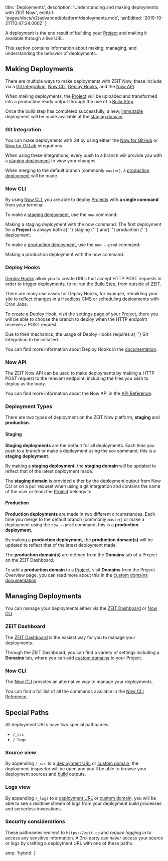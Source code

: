 
  title: 'Deployments',
  description: 'Understanding and making deployments with ZEIT Now.',
  editUrl: 'pages/docs/v2/advanced/platform/deployments.mdx',
  lastEdited: '2019-10-21T10:47:24.000Z'
}

A deployment is the end result of building your [Project](/docs/v2/advanced/platform/projects/) and making it available through a live URL.

This section contains information about making, managing, and understanding the behavior of deployments.

## Making Deployments

There are multiple ways to make deployments with ZEIT Now, these include via a [Git Integration](#git-integration), [Now CLI](#now-cli), [Deploy Hooks](deploy-hooks), and the [Now API](#now-api).

When making deployments, the [Project](/docs/v2/advanced/platform/projects/) will be uploaded and transformed into a production ready output through the use of a [Build Step](/docs/v2/build-step).

Once the build step has completed successfully, a new, [immutable](https://en.wikipedia.org/wiki/Immutable_object) deployment will be made available at the [staging domain](/docs/v2/advanced/platform/deployments/#staging).

### Git Integration

You can make deployments with Git by using either the [Now for GitHub](/docs/v2/advanced/now-for-github/) or [Now for GitLab](/docs/v2/advanced/now-for-gitlab/) integrations.

When using these integrations, every push to a branch will provide you with a [staging deployment](/docs/v2/advanced/platform/deployments/#staging) to view your changes.

When merging to the default branch (commonly `master`), a [production deployment](/docs/v2/advanced/platform/deployments/#production) will be made.

### Now CLI

By using [Now CLI](/download), you are able to deploy [Projects](/docs/v2/advanced/platform/projects/) with **a single command** from your terminal.

To make a [staging deployment](/docs/v2/advanced/platform/deployments/#staging), use the `now` command:

<Snippet dark text="now" />
<Caption>Making a staging deployment with the <InlineCode>now</InlineCode> command.</Caption>

<Note>
  The first deployment for a <strong>Project</strong> is always both a{' '}
  <GenericLink href="/docs/v2/advanced/platform/deployments/#staging">
    staging
  </GenericLink>{' '}
  and{' '}
  <GenericLink href="/docs/v2/advanced/platform/deployments/#production">
    production
  </GenericLink>{' '}
  deployment.
</Note>

To make a [production deployment](/docs/v2/advanced/platform/deployments/#staging), use the `now --prod` command:

<Snippet dark text="now --prod" />
<Caption>Making a production deployment with the <InlineCode>now</InlineCode> command.</Caption>

### Deploy Hooks

[Deploy Hooks](/docs/v2/advanced/deploy-hooks/) allow you to create URLs that accept HTTP POST requests in order to trigger deployments, to re-run the [Build Step](/docs/v2/build-step), from outside of ZEIT.

There are many use cases for Deploy Hooks, for example, rebuilding your site to reflect changes in a Headless CMS or scheduling deployments with Cron Jobs.

To create a Deploy Hook, visit the settings page of your [Project](/docs/v2/advanced/platform/projects/), there you will be able to choose the branch to deploy when the HTTP endpoint receives a POST request.

<Note>
  Due to their mechanics, the usage of Deploy Hooks requires a{' '}
  <GenericLink href="/docs/v2/git-integration/">Git Integration</GenericLink> to
  be installed.
</Note>

You can find more information about Deploy Hooks in the [documentation](/docs/v2/advanced/deploy-hooks/).

### Now API

The ZEIT Now API can be used to make deployments by making a HTTP POST request to the relevant endpoint, including the files you wish to deploy as the body.

You can find more information about the Now API in the [API Reference](/docs/api/#endpoints/deployments).

### Deployment Types

There are two types of deployment on the ZEIT Now platform, **staging** and **production**.

#### Staging

**Staging deployments** are the default for all deployments. Each time you push to a branch or make a deployment using the `now` command, this is a **staging deployment**.

By making a **staging deployment**, the **staging domain** will be updated to reflect that of the latest deployment made.

The **staging domain** is provided either by the deployment output from Now CLI or on a pull request when using a git integration and contains the name of the user or team the [Project](/docs/v2/advanced/platform/projects/) belongs to.

#### Production

**Production deployments** are made in two different circumstances. Each time you merge to the default branch (commonly `master`) or make a deployment using the `now --prod` command, this is a **production deployment**.

By making a **production deployment**, the **production domain(s)** will be updated to reflect that of the latest deployment made.

The **production domain(s)** are defined from the **Domains** tab of a Project on the ZEIT Dashboard.

To add a **production domain** to a [Project](/docs/v2/advanced/platform/projects/), visit **Domains** from the Project Overview page, you can read more about this in the [custom domains documentation](/docs/v2/custom-domains/).

## Managing Deployments

You can manage your deployments either via the [ZEIT Dashboard](/dashboard) or [Now CLI](/download).

### ZEIT Dashboard

The [ZEIT Dashboard](/dashboard) is the easiest way for you to manage your deployments.

Through the ZEIT Dashboard, you can find a variety of settings including a **Domains** tab, where you can add [custom domains](/docs/v2/custom-domains/) to your Project.

### Now CLI

The [Now CLI](/download) provides an alternative way to manage your deployments.

You can find a full list of all the commands available in the [Now CLI Reference](/docs/now-cli/).

## Special Paths

All deployment URLs have two special pathnames:

- `/_src`
- `/_logs`

### Source view

By appending `/_src` to a [deployment URL](/docs/v2/advanced/concepts/urls) or [custom domain](/docs/v2/custom-domains), the deployment inspector will be open and you'll be able to browse your deployment sources and [build](/docs/v2/advanced/builders) outputs.

### Logs view

By appending `/_logs` to a [deployment URL](/docs/v2/advanced/concepts/urls) or [custom domain](/docs/v2/custom-domains), you will be able to see a realtime stream of logs from your deployment build processes and serverless invocations.

### Security considerations

These pathnames redirect to `https://zeit.co` and _require logging in_ to access any sensitive information. A 3rd-party can _never_ access your source or logs by crafting a deployment URL with one of these paths.


  amp: 'hybrid'
}
